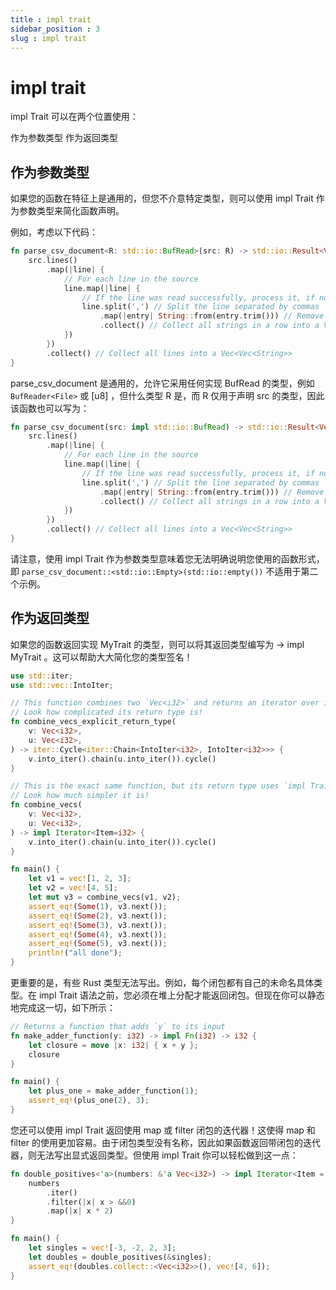 ```yaml
---
title : impl trait
sidebar_position : 3
slug : impl trait
---
```

# impl trait

impl Trait 可以在两个位置使用：

作为参数类型
作为返回类型

## 作为参数类型
如果您的函数在特征上是通用的，但您不介意特定类型，则可以使用 impl Trait 作为参数类型来简化函数声明。

例如，考虑以下代码：

```rust
fn parse_csv_document<R: std::io::BufRead>(src: R) -> std::io::Result<Vec<Vec<String>>> {
    src.lines()
        .map(|line| {
            // For each line in the source
            line.map(|line| {
                // If the line was read successfully, process it, if not, return the error
                line.split(',') // Split the line separated by commas
                    .map(|entry| String::from(entry.trim())) // Remove leading and trailing whitespace
                    .collect() // Collect all strings in a row into a Vec<String>
            })
        })
        .collect() // Collect all lines into a Vec<Vec<String>>
}
```

parse_csv_document 是通用的，允许它采用任何实现 BufRead 的类型，例如 `BufReader<File>` 或 [u8] ，但什么类型 R 是，而 R 仅用于声明 src 的类型，因此该函数也可以写为：


```rust
fn parse_csv_document(src: impl std::io::BufRead) -> std::io::Result<Vec<Vec<String>>> {
    src.lines()
        .map(|line| {
            // For each line in the source
            line.map(|line| {
                // If the line was read successfully, process it, if not, return the error
                line.split(',') // Split the line separated by commas
                    .map(|entry| String::from(entry.trim())) // Remove leading and trailing whitespace
                    .collect() // Collect all strings in a row into a Vec<String>
            })
        })
        .collect() // Collect all lines into a Vec<Vec<String>>
}
```

请注意，使用 impl Trait 作为参数类型意味着您无法明确说明您使用的函数形式，即 `parse_csv_document::<std::io::Empty>(std::io::empty())` 不适用于第二个示例。

## 作为返回类型
如果您的函数返回实现 MyTrait 的类型，则可以将其返回类型编写为 -> impl MyTrait 。这可以帮助大大简化您的类型签名！

```rust
use std::iter;
use std::vec::IntoIter;

// This function combines two `Vec<i32>` and returns an iterator over it.
// Look how complicated its return type is!
fn combine_vecs_explicit_return_type(
    v: Vec<i32>,
    u: Vec<i32>,
) -> iter::Cycle<iter::Chain<IntoIter<i32>, IntoIter<i32>>> {
    v.into_iter().chain(u.into_iter()).cycle()
}

// This is the exact same function, but its return type uses `impl Trait`.
// Look how much simpler it is!
fn combine_vecs(
    v: Vec<i32>,
    u: Vec<i32>,
) -> impl Iterator<Item=i32> {
    v.into_iter().chain(u.into_iter()).cycle()
}

fn main() {
    let v1 = vec![1, 2, 3];
    let v2 = vec![4, 5];
    let mut v3 = combine_vecs(v1, v2);
    assert_eq!(Some(1), v3.next());
    assert_eq!(Some(2), v3.next());
    assert_eq!(Some(3), v3.next());
    assert_eq!(Some(4), v3.next());
    assert_eq!(Some(5), v3.next());
    println!("all done");
}
```

更重要的是，有些 Rust 类型无法写出。例如，每个闭包都有自己的未命名具体类型。在 impl Trait 语法之前，您必须在堆上分配才能返回闭包。但现在你可以静态地完成这一切，如下所示：

```rust
// Returns a function that adds `y` to its input
fn make_adder_function(y: i32) -> impl Fn(i32) -> i32 {
    let closure = move |x: i32| { x + y };
    closure
}

fn main() {
    let plus_one = make_adder_function(1);
    assert_eq!(plus_one(2), 3);
}
```
您还可以使用 impl Trait 返回使用 map 或 filter 闭包的迭代器！这使得 map 和 filter 的使用更加容易。由于闭包类型没有名称，因此如果函数返回带闭包的迭代器，则无法写出显式返回类型。但使用 impl Trait 你可以轻松做到这一点：

```rust
fn double_positives<'a>(numbers: &'a Vec<i32>) -> impl Iterator<Item = i32> + 'a {
    numbers
        .iter()
        .filter(|x| x > &&0)
        .map(|x| x * 2)
}

fn main() {
    let singles = vec![-3, -2, 2, 3];
    let doubles = double_positives(&singles);
    assert_eq!(doubles.collect::<Vec<i32>>(), vec![4, 6]);
}
```
